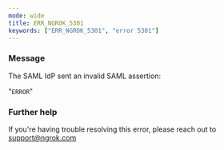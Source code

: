 ```yaml
---
mode: wide
title: ERR_NGROK_5301
keywords: ["ERR_NGROK_5301", "error 5301"]
---
```


### Message

The SAML IdP sent an invalid SAML assertion:

"`ERROR`"

### Further help

If you're having trouble resolving this error, please reach out to [support@ngrok.com](mailto:support@ngrok.com?subject=Help%20with%20ERR_NGROK_5301)
